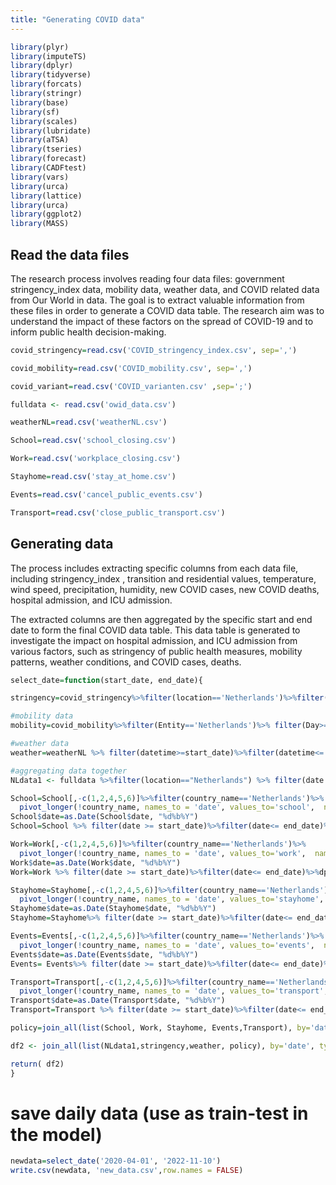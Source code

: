 ```yaml
---
title: "Generating COVID data"
---
```

```r
library(plyr)
library(imputeTS)
library(dplyr)
library(tidyverse)
library(forcats)
library(stringr)
library(base)
library(sf)
library(scales)
library(lubridate)
library(aTSA)
library(tseries)
library(forecast)
library(CADFtest)
library(vars)
library(urca)
library(lattice)
library(urca)
library(ggplot2)
library(MASS)
```

## Read the data files

The research process involves reading four data files: government stringency_index data, mobility data, weather data, and COVID related data from Our World in data. The goal is to extract valuable information from these files in order to generate a COVID data table. The research aim was to understand the impact of these factors on the spread of COVID-19 and to inform public health decision-making.

```r
covid_stringency=read.csv('COVID_stringency_index.csv', sep=',')

covid_mobility=read.csv('COVID_mobility.csv', sep=',')

covid_variant=read.csv('COVID_varianten.csv' ,sep=';')

fulldata <- read.csv('owid_data.csv')

weatherNL=read.csv('weatherNL.csv')

School=read.csv('school_closing.csv')

Work=read.csv('workplace_closing.csv')

Stayhome=read.csv('stay_at_home.csv')

Events=read.csv('cancel_public_events.csv')

Transport=read.csv('close_public_transport.csv')
```

## Generating data

The process includes extracting specific columns from each data file, including stringency_index , transition and residential values, temperature, wind speed, precipitation, humidity, new COVID cases, new COVID deaths, hospital admission, and ICU admission. 

The extracted columns are then aggregated by the specific start and end date to form the final COVID data table. This data table is generated to investigate the impact on hospital admission, and ICU admission from various factors, such as stringency of public health measures, mobility patterns, weather conditions, and COVID cases, deaths. 

```r
select_date=function(start_date, end_date){

stringency=covid_stringency%>%filter(location=='Netherlands')%>%filter(date>=start_date)%>%filter(date<=end_date)%>%dplyr::select(date,stringency_index)

#mobility data
mobility=covid_mobility%>%filter(Entity=='Netherlands')%>% filter(Day>=start_date)%>%filter(Day<= end_date)%>%dplyr::select(Day, transit_stations,residential)%>%dplyr::rename('date'='Day')

#weather data
weather=weatherNL %>% filter(datetime>=start_date)%>%filter(datetime<= end_date)%>%dplyr::select(datetime, temp, humidity, precip, windspeed)%>%dplyr::rename('date'='datetime')

#aggregating data together
NLdata1 <- fulldata %>%filter(location=="Netherlands") %>% filter(date >= start_date)%>%filter(date<= end_date)%>%dplyr::select(date, new_cases, new_deaths, icu_patients, hosp_patients)

School=School[,-c(1,2,4,5,6)]%>%filter(country_name=='Netherlands')%>%
  pivot_longer(!country_name, names_to = 'date', values_to='school',  names_prefix = "X")
School$date=as.Date(School$date, "%d%b%Y")
School=School %>% filter(date >= start_date)%>%filter(date<= end_date)%>%dplyr::select( c(date, school))

Work=Work[,-c(1,2,4,5,6)]%>%filter(country_name=='Netherlands')%>%
  pivot_longer(!country_name, names_to = 'date', values_to='work',  names_prefix = "X")
Work$date=as.Date(Work$date, "%d%b%Y")
Work=Work %>% filter(date >= start_date)%>%filter(date<= end_date)%>%dplyr::select( c(date, work))

Stayhome=Stayhome[,-c(1,2,4,5,6)]%>%filter(country_name=='Netherlands')%>%
  pivot_longer(!country_name, names_to = 'date', values_to='stayhome',  names_prefix = "X") 
Stayhome$date=as.Date(Stayhome$date, "%d%b%Y")
Stayhome=Stayhome%>% filter(date >= start_date)%>%filter(date<= end_date)%>%dplyr::select(c(date, stayhome))

Events=Events[,-c(1,2,4,5,6)]%>%filter(country_name=='Netherlands')%>%
  pivot_longer(!country_name, names_to = 'date', values_to='events',  names_prefix = "X")
Events$date=as.Date(Events$date, "%d%b%Y")
Events= Events%>% filter(date >= start_date)%>%filter(date<= end_date)%>%dplyr::select( c(date, events))

Transport=Transport[,-c(1,2,4,5,6)]%>%filter(country_name=='Netherlands')%>%
  pivot_longer(!country_name, names_to = 'date', values_to='transport',  names_prefix = "X")
Transport$date=as.Date(Transport$date, "%d%b%Y")
Transport=Transport %>% filter(date >= start_date)%>%filter(date<= end_date)%>%dplyr::select( c(date,transport))

policy=join_all(list(School, Work, Stayhome, Events,Transport), by='date', type='left')

df2 <- join_all(list(NLdata1,stringency,weather, policy), by='date', type='left')

return( df2)
}
```


# save daily data (use as train-test in the model)
```r
newdata=select_date('2020-04-01', '2022-11-10')
write.csv(newdata, 'new_data.csv',row.names = FALSE)

```

